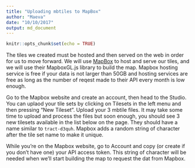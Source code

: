 ```yaml
---
title: "Uploading mbtiles to MapBox"
author: "Maeva"
date: "10/10/2017"
output: md_document
---
```


```r
knitr::opts_chunk$set(echo = TRUE)
```

The tiles we created must be hosted and then served on the web in order for us to move forward. We will use [MapBox]() to host and serve our tiles, and we will use their MapboxGL.js library to build the map. Mapbox hosting service is free if your data is not larger than 50GB and hosting services are free as long as the number of reqest made to their API every month is low enough.

Go to the Mapbox website and create an account, then head to the Studio. You can uplaod your tile sets by clicking on Tilesets in the left menu and then pressing "New Tileset". Upload your 3 mbtile files. It may take some time to upload and process the files but soon enough, you should see 3 new tilesets available in the list below on the page. They should have a name similar to `tract-d3quh`. Mapbox adds a random string of character after the tile set name to make it unique.

While you're on the Mapbox website, go to Account and copy (or create if you don't have one) your API access token. This string of character will be needed when we'll start building the map to request the dat from Mapbox.